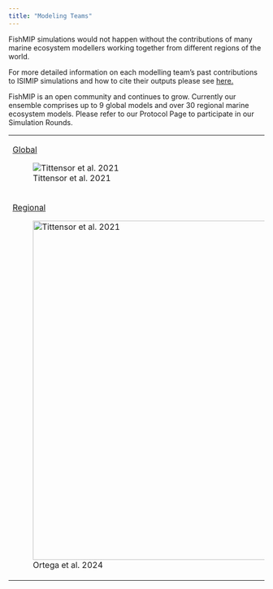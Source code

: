 ```yaml
---
title: "Modeling Teams"
---
```


FishMIP simulations would not happen without the contributions of many marine ecosystem modellers working together from different regions of the world.

For more detailed information on each modelling team's past contributions to ISIMIP simulations and how to cite their outputs please see [here.](https://www.isimip.org/impactmodels/)

FishMIP is an open community and continues to grow. Currently our ensemble comprises up to 9 global models and over 30 regional marine ecosystem models. Please refer to our Protocol Page to participate in our Simulation Rounds.

+--------------------------------------------------------------------------------+
| [Global](globalmodels.html)                                                    |
|                                                                                |
| ![Tittensor et al. 2021](images/tittensoretal2021.png)                         |
+--------------------------------------------------------------------------------+
| [Regional](regionalmodels.html)                                                |
|                                                                                |
| ![Ortega et al. 2024](aus_nz_map.jpg){alt="Tittensor et al. 2021" width="668"} |
+--------------------------------------------------------------------------------+

#### 
